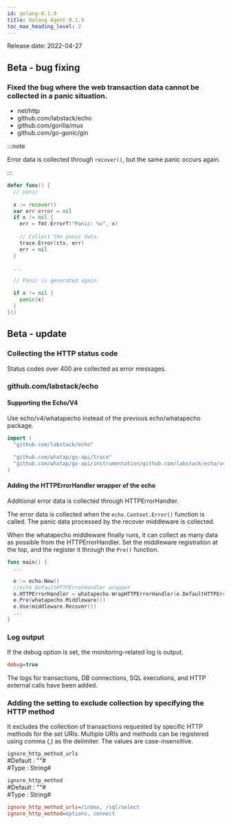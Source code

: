 ```yaml
---
id: golang-0.1.9
title: Golang Agent 0.1.9
toc_max_heading_level: 2
---
```



Release date: 2022-04-27

## Beta - bug fixing

### Fixed the bug where the web transaction data cannot be collected in a panic situation.

-   net/http
-   github.com/labstack/echo
-   github.com/gorilla/mux
-   github.com/go-gonic/gin

:::note

Error data is collected through `recover()`, but the same panic occurs again. 

:::

```go title='Golang'
defer func() {
  // panic 
  
  x := recover()
  var err error = nil
  if x != nil {
    err = fmt.Errorf("Panic: %v", x)
    
    // Collect the panic data.
    trace.Error(ctx, err)
    err = nil
  }

  ...

  // Panic is generated again.

  if x != nil {
    panic(x)
  }
}()
```

## Beta - update

### Collecting the HTTP status code

Status codes over 400 are collected as error messages.

### github.com/labstack/echo

#### Supporting the Echo/V4

Use echo/v4/whatapecho instead of the previous echo/whatapecho package. 

```go title='Golang'
import (
  "github.com/labstack/echo"
  
  "github.com/whatap/go-api/trace"
  "github.com/whatap/go-api/instrumentation/github.com/labstack/echo/v4/whatapecho"
)
```

#### Adding the HTTPErrorHandler wrapper of the echo

Additional error data is collected through HTTPErrorHandler.

The error data is collected when the `echo.Context.Error()` function is called. The panic data processed by the recover middleware is collected. 

When the whatapecho middleware finally runs, it can collect as many data as possible from the HTTPErrorHandler. Set the middleware registration at the top, and the register it through the `Pre()` function.

```go title='Golang'
func main() {
  ...

  e := echo.New()
  //echo DefaultHTTPErrorHandler wrapper
  e.HTTPErrorHandler = whatapecho.WrapHTTPErrorHandler(e.DefaultHTTPErrorHandler)
  e.Pre(whatapecho.Middleware())
  e.Use(middleware.Recover())
  ...
}
```

### Log output

If the debug option is set, the monitoring-related log is output.

```ini
debug=true
```

The logs for transactions, DB connections, SQL executions, and HTTP external calls have been added. 

### Adding the setting to exclude collection by specifying the HTTP method

It excludes the collection of transactions requested by specific HTTP methods for the set URIs. Multiple URIs and methods can be registered using comma (,) as the delimiter. The values are case-insensitive.

`ignore_http_method_urls`\
#Default : ""#\
#Type : String#

`ignore_http_method`\
#Default : ""#\
#Type : String#

```ini
ignore_http_method_urls=/index, /sql/select
ignore_http_method=options, connect
```
